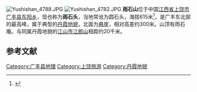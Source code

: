 [[File:Yushishan_4788.JPG|thumb]]
[[File:Yushishan_4782.JPG|thumb]]
'''雨石山'''位于中国[[江西省|江西省]][[上饶市|上饶市]][[广丰县|广丰县]][[东阳乡|东阳乡]]，现也称为'''雨石头'''，当地常讹为圆石头，海拔615米<ref>{{Cite web |url=http://www.zggf.cn/Html/2007-5/17/17174336288.htm |title=广丰县志·（四）山脉 |access-date=2010-10-24 |archive-date=2010-05-05 |archive-url=https://web.archive.org/web/20100505195521/http://www.zggf.cn/Html/2007-5/17/17174336288.htm |dead-url=no }}</ref>，是广丰东北部的最高峰，属于典型的[[丹霞地貌|丹霞地貌]]，北面为[[悬崖|悬崖]]，相对高差约300米。山顶有雨石庵。与同属丹霞地貌的[[江山市|江山市]][[江郎山|江郎山]]相距约20千米。

==参考文献==
{{reflist}}
{{coord|28|28|30|N|118|22|27|E|display=title|scale:100000}}
{{DEFAULTSORT:Y雨}}
[[Category:广丰县地理|Category:广丰县地理]]
[[Category:上饶旅游|Category:上饶旅游]]
[[Category:丹霞地貌|Category:丹霞地貌]]